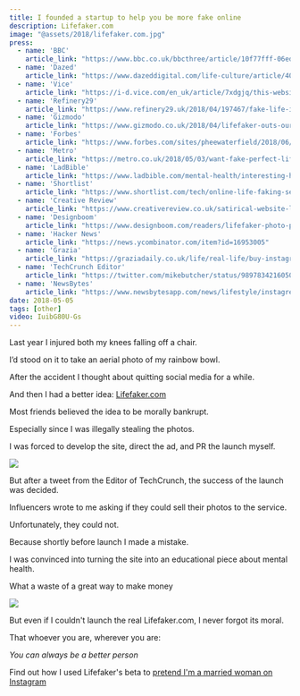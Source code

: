 ```yaml
---
title: I founded a startup to help you be more fake online
description: Lifefaker.com
image: "@assets/2018/lifefaker.com.jpg"
press:
  - name: 'BBC'
    article_link: "https://www.bbc.co.uk/bbcthree/article/10f77fff-06ed-4c11-a91a-d1413df96d23"
  - name: 'Dazed'
    article_link: "https://www.dazeddigital.com/life-culture/article/40020/1/instagram-and-mental-health"
  - name: 'Vice'
    article_link: "https://i-d.vice.com/en_uk/article/7xdgjq/this-website-will-cure-your-social-media-anxiety-lifefaker-instagram"
  - name: 'Refinery29'
    article_link: "https://www.refinery29.uk/2018/04/197467/fake-life-instagram"
  - name: 'Gizmodo'
    article_link: "https://www.gizmodo.co.uk/2018/04/lifefaker-outs-our-social-media-mind-games/"
  - name: 'Forbes'
    article_link: "https://www.forbes.com/sites/pheewaterfield/2018/06/06/is-digital-wellness-really-the-answer/"
  - name: 'Metro'
    article_link: "https://metro.co.uk/2018/05/03/want-fake-perfect-life-instagram-website-can-help-7510173/"
  - name: 'LadBible'
    article_link: "https://www.ladbible.com/mental-health/interesting-hours-on-social-media-could-be-affecting-your-mental-health-0508"
  - name: 'Shortlist'
    article_link: "https://www.shortlist.com/tech/online-life-faking-service-mental-health-sanctus/356223"
  - name: 'Creative Review'
    article_link: "https://www.creativereview.co.uk/satirical-website-lifefaker-highlights-anxiety-caused-social-media/"
  - name: 'Designboom'
    article_link: "https://www.designboom.com/readers/lifefaker-photo-package-oli-frost-05-02-/"
  - name: 'Hacker News'
    article_link: "https://news.ycombinator.com/item?id=16953005"
  - name: 'Grazia'
    article_link: "https://graziadaily.co.uk/life/real-life/buy-instagram-photos-online-mental-health-sanctus-lifefaker/"
  - name: 'TechCrunch Editor'
    article_link: "https://twitter.com/mikebutcher/status/989783421605031936"
  - name: 'NewsBytes'
    article_link: "https://www.newsbytesapp.com/news/lifestyle/instagreen-fake-life-on-instagram/story"
date: 2018-05-05
tags: [other]
video: IuibG80U-Gs
---
```


Last year I injured both my knees falling off a chair.

I’d stood on it to take an aerial photo of my rainbow bowl.

After the accident I thought about quitting social media for a while.

And then I had a better idea: [Lifefaker.com](https://olifro.st/lifefaker)

<LinkPreview id="https://olifro.st/lifefaker" />

Most friends believed the idea to be morally bankrupt.

Especially since I was illegally stealing the photos.

I was forced to develop the site, direct the ad, and PR the launch myself.

![](@assets/2018/lifefaker5.jpg)

But after a tweet from the Editor of TechCrunch, the success of the launch was decided.

Influencers wrote to me asking if they could sell their photos to the service.

<OptimizedYouTube id="InDTkB_Rt0k" poster=""/>  

Unfortunately, they could not.

Because shortly before launch I made a mistake.

I was convinced into turning the site into an educational piece about mental health.

What a waste of a great way to make money

![](@assets/2018/lifefaker2.jpg)

But even if I couldn't launch the real Lifefaker.com, I never forgot its moral.

That whoever you are, wherever you are:

*You can always be a better person*

Find out how I used Lifefaker's beta to [pretend I'm a married woman on Instagram](/blog/deliciously-anna)
